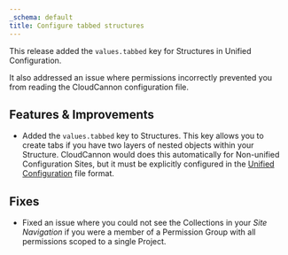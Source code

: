 ```yaml
---
_schema: default
title: Configure tabbed structures
---
```

This release added the `values.tabbed` key for Structures in Unified Configuration.

It also addressed an issue where permissions incorrectly prevented you from reading the CloudCannon configuration file.

## Features & Improvements

* Added the `values.tabbed` key to Structures. This key allows you to create tabs if you have two layers of nested objects within your Structure. CloudCannon would does this automatically for Non-unified Configuration Sites, but it must be explicitly configured in the [Unified Configuration](/documentation/guides/unified-configuration-migration-guide/) file format.

## Fixes

* Fixed an issue where you could not see the Collections in your *Site Navigation* if you were a member of a Permission Group with all permissions scoped to a single Project.